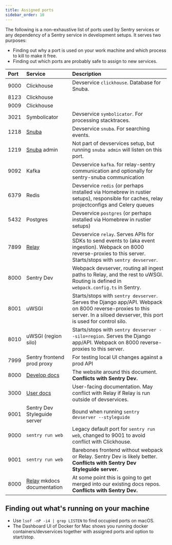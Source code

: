 ```yaml
---
title: Assigned ports
sidebar_order: 10
---
```


The following is a non-exhaustive list of ports used by Sentry services or any dependency of a Sentry service in development setups. It serves two purposes:

* Finding out why a port is used on your work machine and which process to kill to make it free.
* Finding out which ports are probably safe to assign to new services.

| Port | Service                                    | Description
|:-----|:-------------------------------------------|:-----------
| 9000 | Clickhouse                                 | <Link to="/development/devservices/">Devservice</Link> `clickhouse`. Database for Snuba.
| 8123 | Clickhouse                                 |
| 9009 | Clickhouse                                 |
| 3021 | Symbolicator                               | <Link to="/development/devservices/">Devservice</Link> `symbolicator`. For processing stacktraces.
| 1218 | [Snuba][]                                  | <Link to="/development/devservices/">Devservice</Link> `snuba`. For searching events.
| 1219 | [Snuba][] admin                            | Not part of devservices setup, but running `snuba admin` will listen on this port.
| 9092 | Kafka                                      | <Link to="/development/devservices/">Devservice</Link> `kafka`. for relay-sentry communication and optionally for sentry-snuba communication
| 6379 | Redis                                      | <Link to="/development/devservices/">Devservice</Link> `redis` (or perhaps installed via Homebrew in rustier setups), responsible for caches, relay projectconfigs and Celery queues
| 5432 | Postgres                                   | <Link to="/development/devservices/">Devservice</Link> `postgres` (or perhaps installed via Homebrew in rustier setups)
| 7899 | [Relay][]                                  | <Link to="/development/devservices/">Devservice</Link> `relay`. Serves APIs for SDKs to send events to (aka event ingestion). Webpack on 8000 reverse-proxies to this server. Starts/stops with `sentry devserver`.
| 8000 | <Link to="/development/environment/">Sentry Dev</Link> | Webpack devserver, routing all ingest paths to Relay, and the rest to uWSGI. Routing is defined in `webpack.config.ts` in Sentry.
| 8001 | uWSGI                                      | Starts/stops with `sentry devserver`. Serves the Django app/API. Webpack on 8000 reverse-proxies to this server. In a siloed devserver, this port is used for control silo.
| 8010 | uWSGI (region silo)                        | Starts/stops with `sentry devserver --silo=region`. Serves the Django app/API. Webpack on 8000 reverse-proxies to this server.
| 7999 | Sentry frontend prod proxy                 | For testing local UI changes against a prod API
| 8000 | [Develop docs][]                           | The website around this document. **Conflicts with Sentry Dev.**
| 3000 | [User docs][]                              | User-facing documentation. May conflict with Relay if Relay is run outside of devservices.
| 9001 | Sentry Dev Styleguide server               | Bound when running `sentry devserver --styleguide`
| 9000 | `sentry run web`                           | Legacy default port for `sentry run web`, changed to 9001 to avoid conflict with Clickhouse.
| 9001 | `sentry run web`                           | Barebones frontend without webpack or Relay. <Link to="/development/environment/">Sentry Dev</Link> is likely better. **Conflicts with Sentry Dev Styleguide server.**
| 8000 | [Relay][] mkdocs documentation             | At some point this is going to get merged into our existing docs repos. **Conflicts with Sentry Dev.**

## Finding out what's running on your machine

* Use `lsof -nP -i4 | grep LISTEN` to find occupied ports on macOS.
* The Dashboard UI of Docker for Mac shows you running docker containers/devservices together with assigned ports and option to start/stop.

[Relay]: https://getsentry.github.io/relay/
[Snuba]: https://github.com/getsentry/snuba
[Develop docs]: https://github.com/getsentry/develop/
[User docs]: https://github.com/getsentry/sentry-docs/
